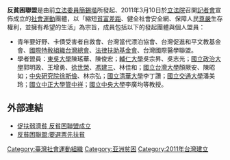 '''反貧困聯盟'''是由前[[立法委員|立法委員]][[簡錫堦|簡錫堦]]所發起、2011年3月10日於[[立法院|立法院]]召開[[記者會|記者會]]宣佈成立的[[社會運動|社會運動]]團體，以「縮短[[貧富差距|貧富差距]]、健全社會安全網、保障人民[[尊嚴|尊嚴]]生存權利，並擁有希望的生活」為宗旨，成員包括以下的發起團體與個人盟員：
* 青年要好野、卡債受害者自救會、台灣當代漂泊協會、台灣促進和平文教基金會、[[國際特赦組織台灣總會|國際特赦組織台灣總會]]、[[法律扶助基金會|法律扶助基金會]]、台灣國際醫學聯盟。
* 學者盟員：[[東吳大學_(台灣)|東吳大學]]陳瑤華、陳俊宏；[[輔仁大學|輔仁大學]]吳宗昇、吳志光；[[國立政治大學|國立政治大學]]郭明政、王增勇、[[徐世榮|徐世榮]]、[[馮建三|馮建三]]、林佳和；[[國立台灣大學|國立台灣大學]]顏厥安、陳昭如；[[中央研究院|中央研究院]][[徐斯儉|徐斯儉]]、林宗弘；[[國立清華大學|國立清華大學]]李丁讚；[[國立交通大學|國立交通大學]]潘美玲；[[國立中正大學|國立中正大學]][[管中祥|管中祥]]；[[國立中央大學|國立中央大學]]李廣均等教授。

==外部連結==
* [http://www.epochtimes.com/b5/11/3/10/n3193378.htm 促扶弱濟貧 反貧困聯盟成立]{{Wayback|url=http://www.epochtimes.com/b5/11/3/10/n3193378.htm |date=20160304113938 }}
* [http://www.lihpao.com/?action-viewnews-itemid-105133 反貧困聯盟:要選票先扶貧]{{Wayback|url=http://www.lihpao.com/?action-viewnews-itemid-105133 |date=20110320093050 }}

[[Category:臺灣社會運動組織|Category:臺灣社會運動組織]]
[[Category:亚洲贫困|Category:亚洲贫困]]
[[Category:2011年台灣建立|Category:2011年台灣建立]]